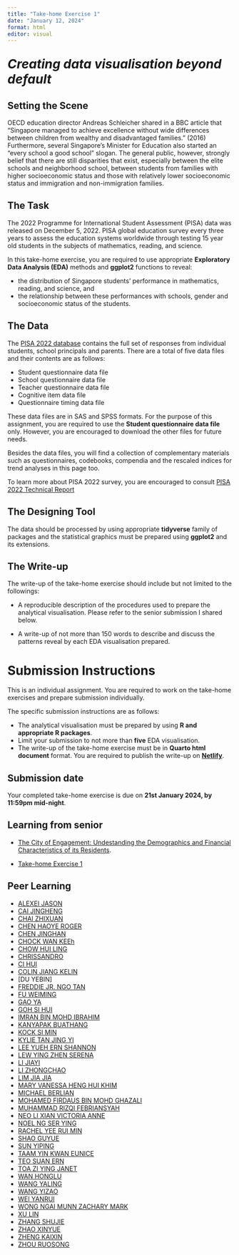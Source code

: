 ```yaml
---
title: "Take-home Exercise 1"
date: "January 12, 2024"
format: html
editor: visual
---
```


::: {style="font-size: 200%;"}
***Creating data visualisation beyond default***
:::

## Setting the Scene

OECD education director Andreas Schleicher shared in a BBC article that “Singapore managed to achieve excellence without wide differences between children from wealthy and disadvantaged families.” (2016) Furthermore, several Singapore’s Minister for Education also started an “every school a good school” slogan. The general public, however, strongly belief that there are still disparities that exist, especially between the elite schools and neighborhood school, between students from families with higher socioeconomic status and those with relatively lower socioeconomic status and immigration and non-immigration families.

## The Task

The 2022 Programme for International Student Assessment (PISA) data was released on December 5, 2022. PISA global education survey every three years to assess the education systems worldwide through testing 15 year old students in the subjects of mathematics, reading, and science.

In this take-home exercise, you are required to use appropriate **Exploratory Data Analysis (EDA)** methods and **ggplot2** functions to reveal:

-   the distribution of Singapore students' performance in mathematics, reading, and science, and
-   the relationship between these performances with schools, gender and socioeconomic status of the students.

## The Data

The [PISA 2022 database](https://www.oecd.org/pisa/data/2022database/) contains the full set of responses from individual students, school principals and parents. There are a total of five data files and their contents are as follows:

-   Student questionnaire data file
-   School questionnaire data file
-   Teacher questionnaire data file
-   Cognitive item data file
-   Questionnaire timing data file

These data files are in SAS and SPSS formats. For the purpose of this assignment, you are required to use the **Student questionnaire data file** only. However, you are encouraged to download the other files for future needs.

Besides the data files, you will find a collection of complementary materials such as questionnaires, codebooks, compendia and the rescaled indices for trend analyses in this page too.

To learn more about PISA 2022 survey, you are encouraged to consult [PISA 2022 Technical Report](https://www.oecd.org/pisa/data/pisa2022technicalreport/)

## The Designing Tool

The data should be processed by using appropriate **tidyverse** family of packages and the statistical graphics must be prepared using **ggplot2** and its extensions.

## The Write-up

The write-up of the take-home exercise should include but not limited to the followings:

-   A reproducible description of the procedures used to prepare the analytical visualisation. Please refer to the senior submission I shared below.

-   A write-up of not more than 150 words to describe and discuss the patterns reveal by each EDA visualisation prepared.

# Submission Instructions

This is an individual assignment. You are required to work on the take-home exercises and prepare submission individually.

::: callout-important
The specific submission instructions are as follows:

-   The analytical visualisation must be prepared by using **R and appropriate R packages**.
-   Limit your submission to not more than **five** EDA visualisation.
-   The write-up of the take-home exercise must be in **Quarto html document** format. You are required to publish the write-up on [**Netlify**](https://www.netlify.com/).
:::

## Submission date

Your completed take-home exercise is due on **21st January 2024, by 11:59pm mid-night**.

## Learning from senior

-   [The City of Engagement: Undestanding the Demographics and Financial Characteristics of its Residents](https://cosmic-boon.netlify.app/take-home_ex/take-home_ex01/take-home_ex1).

-   [Take-home Exercise 1](https://isss608-ay2023-haileycsy.netlify.app/take-home_ex/take-home_ex01/take-home_ex01)

## Peer Learning

-   [ALEXEI JASON](https://isss608-ajason.netlify.app/take-home_ex/take-home_ex01/take-home_ex01)
-   [CAI JINGHENG](https://isss608cjh.netlify.app/take-home_ex/take-home_ex01/take-home_ex01)
-   [CHAI ZHIXUAN](https://czx-isss608.netlify.app/take_home_ex/take_home_ex01/take_home_ex01)
-   [CHEN HAOYE ROGER](https://isss608rogerchen.netlify.app/take-home_ex/take-home_ex01/take-home_ex01)
-   [CHEN JINGHAN](https://isss608-jinghan.netlify.app/take-home_ex/take-home_ex1/take-home_ex1)
-   [CHOCK WAN KEEh](https://chockwk-visual-analytics.netlify.app/exercises/th1/th1)
-   [CHOW HUI LING](https://isss608-chl-coursework.netlify.app/take-home_ex/take-home_ex01/take-home_ex01)
-   [CHRISSANDRO](https://isss608-chrixus.netlify.app/take-home_ex/take-home_ex01/take-home_ex01)
-   [CI HUI](https://isss608-hci.netlify.app/take-home_ex/take-home_ex01/take-home_ex01)
-   [COLIN JIANG KELIN](https://isss608-ay2324-janterm.netlify.app/take-home_ex/take-home_ex01/take-home_ex01)
-   \[DU YEBIN\]\
-   [FREDDIE JR. NGO TAN](https://isss608-ay2023-24t2-ftj72.netlify.app/take-home_ex/take-home_ex01/take-home_ex01)
-   [FU WEIMING](https://isss608-ay2023-24t2-wm.netlify.app/take-home_ex/take-home_ex01/take-home_ex01)
-   [GAO YA](https://isss608-ay2024-gaoya.netlify.app/take-home_ex/take-home_ex01/take-home_ex01)
-   [GOH SI HUI](https://gsh-vaa.netlify.app/take-home_ex/take-home_ex01/take-home_ex01)
-   [IMRAN BIN MOHD IBRAHIM](https://imranmi-isss608-jan24.netlify.app/take-home-ex/take-home-ex1a/take-home_ex1a)
-   [KANYAPAK BUATHANG](https://kbuathang-isss608-vaa.netlify.app/take-home_ex/take-home_ex1/take-home_ex1)
-   [KOCK SI MIN](https://isss608-ksm.netlify.app/take-home_ex/take-home_ex1/take-home_ex1)
-   [KYLIE TAN JING YI](https://akalestale.netlify.app/take-home_ex/take-home_ex01/take-home_ex01)\
-   [LEE YUEH ERN SHANNON](https://isss608-shannon.netlify.app/take-home_ex/take-home_ex01/take-home_ex01)
-   [LEW YING ZHEN SERENA](https://isss608-spacebun.netlify.app/take-home_ex/take-home_ex1/take-home_ex1)
-   [LI JIAYI](https://isss608-24jan-jiayili.netlify.app/take-home_ex/take-home_ex01/take-home_ex01)
-   [LI ZHONGCHAO](https://isss608-ay2024t2-lzc.netlify.app/take-home_ex/take-home_ex1)
-   [LIM JIA JIA](https://jiajialim-isss608.netlify.app/take-home_ex/take-home_ex1/take-home_ex1)
-   [MARY VANESSA HENG HUI KHIM](https://isss608-vaa-mvheng.netlify.app/take-home_ex/take-home_ex01/take-home_ex01)
-   [MICHAEL BERLIAN](https://isss608-mb.netlify.app/take-home_ex/take-home_ex1/take-home_ex1)
-   [MOHAMED FIRDAUS BIN MOHD GHAZALI](https://isss608-ay2324-vaa.netlify.app/take-home_exercises/take-home_ex01/take-home_exercise01)
-   [MUHAMMAD RIZQI FEBRIANSYAH](https://isss608-ay2024-rizfebriansyah.netlify.app/take-home_ex/take-home_ex01/take-home_ex01)
-   [NEO LI XIAN VICTORIA ANNE](https://iss608-vaa-victorianeo.netlify.app/take-home_ex/take-home_ex01/take-home_ex01)
-   [NOEL NG SER YING](https://isss608-noelng.netlify.app/take_home_ex/take_home_ex01/take_home_ex01)
-   [RACHEL YEE RUI MIN](https://isss608-rachyrm.netlify.app/take-home_ex/take-home_ex01/take-home_ex01)
-   [SHAO GUYUE]()\
-   [SUN YIPING](https://isss608-mitbsunyp.netlify.app/take-home_ex/take-home_ex01/take-home_ex01)
-   [TAAM YIN KWAN EUNICE](https://eunicet608.netlify.app/take_home_exercise/take_home_ex01/take_home_ex01)\
-   [TEO SUAN ERN](https://isss608-ay2024-suanern.netlify.app/take-home_ex/take-home_ex01/take-home_ex01)
-   [TOA ZI YING JANET](https://janettoaisss608.netlify.app/take-home_ex/take-home_ex01/take-home_ex01)
-   [WAN HONGLU](https://whlmitbisss608.netlify.app/take-home_ex/take-home_ex01/take-home_ex01)
-   [WANG YALING](https://isss608-vaa-wyaling.netlify.app/take-home_ex/take-home_ex01/take-home_ex01)
-   [WANG YIZAO](https://isss608-y1zaowang.netlify.app/take_home_ex1)
-   [WEI YANRUI](https://wyr-isss608.netlify.app/take-home_ex/take-home_ex01/take-home_ex01)
-   [WONG NGAI MUNN ZACHARY MARK](https://isss608-ay2023-24t1-zach.netlify.app/take-home_ex/take-home_ex01/take-home_ex01)
-   [XU LIN](https://isss608-xulin.netlify.app/take%20home%20exercise%201/take%20home%20exercise%201.html)
-   [ZHANG SHUJIE](https://isss608-ay2023-suzyzsj.netlify.app/take-home_ex/take-home_ex01/take-home_ex01)
-   [ZHAO XINYUE](https://isss608-ay2023-24t2.netlify.app/take-home_ex/take-home_ex01/take-home_ex01)
-   [ZHENG KAIXIN](https://isss608-kaixin.netlify.app/take-home_ex/take-home_ex01/take-home_ex01)
-   [ZHOU RUOSONG](https://isss608-kaixin.netlify.app/take-home_ex/take-home_ex01/take-home_ex01)
